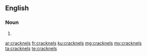 ==English==

===Noun===
{{head|en|plural}}

# {{plural of|cracknel|lang=en|nocat=1}}

[[ar:cracknels]]
[[fr:cracknels]]
[[ku:cracknels]]
[[mg:cracknels]]
[[my:cracknels]]
[[ta:cracknels]]
[[te:cracknels]]